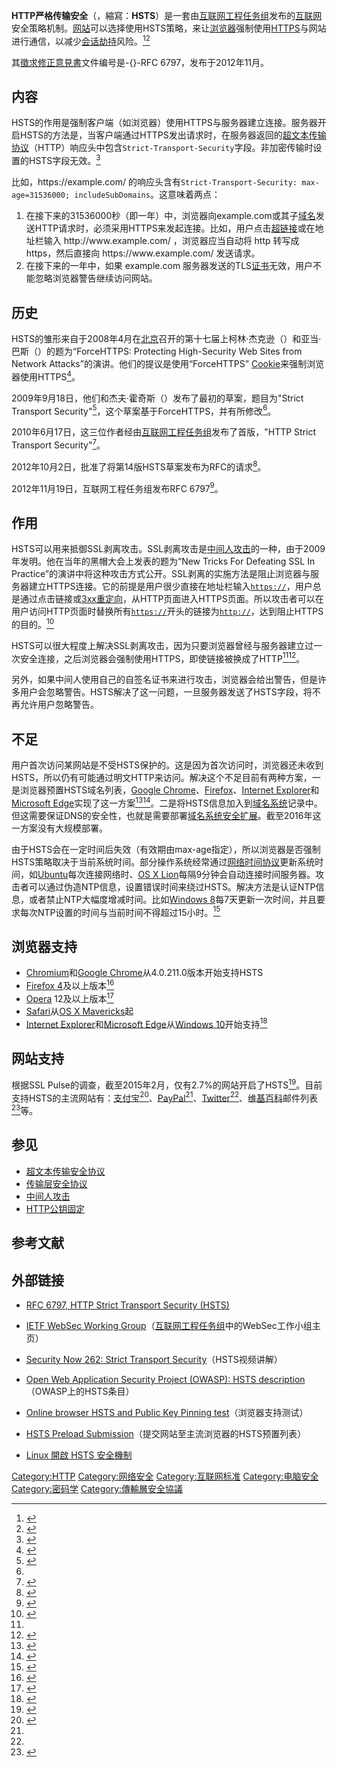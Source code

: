{{noteTA
| G1 = IT
| T = zh-hans:HTTP严格传输安全;zh-hant:HTTP強制安全傳輸技術
}}
'''HTTP严格传输安全'''（{{Lang-en|'''H'''TTP '''S'''trict '''T'''ransport '''S'''ecurity}}，縮寫：'''HSTS'''）是一套由[[互联网工程任务组|互联网工程任务组]]发布的[[互联网|互联网]]安全策略机制。[[网站|网站]]可以选择使用HSTS策略，来让[[浏览器|浏览器]]强制使用[[超文本传输安全协议|HTTPS]]与网站进行通信，以减少[[会话劫持|会话劫持]]风险。<ref name=cnet>{{cite web|url=http://www.cnet.com/news/web-security-protocol-hsts-wins-proposed-standard-status/|title=Web security protocol HSTS wins proposed standard status|publisher=CNET|author=Steven Musil|accessdate=2014-11-09|date=2012-10-02|archive-date=2014-11-10|archive-url=https://web.archive.org/web/20141110004223/http://www.cnet.com/news/web-security-protocol-hsts-wins-proposed-standard-status/|dead-url=no}}</ref><ref name=cnw>{{cite web|url=http://news.cnw.com.cn/news-international/htm2012/20121123_259083.shtml|title=HTTP严格传输安全协议成互联网标准|publisher=网界网|author=邹铮编译|date=2012-11-23|accessdate=2014-11-06|archive-date=2014-11-06|archive-url=https://web.archive.org/web/20141106184539/http://news.cnw.com.cn/news-international/htm2012/20121123_259083.shtml|dead-url=no}}</ref>

其[[徵求修正意見書|徵求修正意見書]]文件编号是-{}-RFC 6797，发布于2012年11月。

==内容==
HSTS的作用是强制客户端（如浏览器）使用HTTPS与服务器建立连接。服务器开启HSTS的方法是，当客户端通过HTTPS发出请求时，在服务器返回的[[超文本传输协议|超文本传输协议]]（HTTP）响应头中包含<code>Strict-Transport-Security</code>字段。非加密传输时设置的HSTS字段无效。<ref name=rfc>{{cite web|url=https://tools.ietf.org/html/rfc6797|title=HTTP Strict Transport Security (HSTS)|date=November 2012|accessdate=2014-11-06|publisher=Internet Engineering Task Force|archive-date=2020-02-26|archive-url=https://web.archive.org/web/20200226180912/https://tools.ietf.org/html/rfc6797|dead-url=no}}</ref>

比如，<nowiki>https://example.com/</nowiki> 的响应头含有<code>Strict-Transport-Security: max-age=31536000; includeSubDomains</code>。这意味着两点：
#在接下来的31536000秒（即一年）中，浏览器向example.com或其子[[域名|域名]]发送HTTP请求时，必须采用HTTPS来发起连接。比如，用户点击[[超链接|超链接]]或在地址栏输入 <nowiki>http://www.example.com/</nowiki> ，浏览器应当自动将 http 转写成 https，然后直接向 <nowiki>https://www.example.com/</nowiki> 发送请求。
#在接下来的一年中，如果 example.com 服务器发送的TLS[[数字证书|证书]]无效，用户不能忽略浏览器警告继续访问网站。

==历史==
HSTS的雏形来自于2008年4月在[[北京|北京]]召开的第十七届{{link-en|国际万维网大会|International World Wide Web Conference}}上柯林·杰克逊（{{lang|en|Collin Jackson}}）和亚当·巴斯（{{lang|en|Adam Barth}}）的题为“ForceHTTPS: Protecting High-Security Web Sites from Network Attacks”的演讲。他们的提议是使用“ForceHTTPS” [[Cookie|Cookie]]来强制浏览器使用HTTPS<ref name=forcehttps>{{cite web|url=https://crypto.stanford.edu/forcehttps/|title=ForceHTTPS: Protecting High-Security Web Sites from Network Attacks|author=Collin Jackson, Adam Barth|accessdate=2014-11-08|archive-date=2020-02-28|archive-url=https://web.archive.org/web/20200228030854/https://crypto.stanford.edu/forcehttps/|dead-url=yes}}</ref>。

2009年9月18日，他们和杰夫·霍奇斯（{{lang|en|Jeff Hodges}}）发布了最初的草案，题目为"Strict Transport Security"<ref>{{cite web|url=http://lists.w3.org/Archives/Public/www-archive/2009Sep/att-0051/draft-hodges-strict-transport-sec-05.plain.html|title=Strict Transport Security|date=18 September 2009|accessdate=2014-11-08|author=Jeff Hodges, Collin Jackson, Adam Barth|archive-date=2014-10-12|archive-url=https://web.archive.org/web/20141012163528/http://lists.w3.org/Archives/Public/www-archive/2009Sep/att-0051/draft-hodges-strict-transport-sec-05.plain.html|dead-url=no}}</ref>，这个草案基于ForceHTTPS，并有所修改<ref name=forcehttps />。

2010年6月17日，这三位作者经由[[互联网工程任务组|互联网工程任务组]]发布了首版{{link-en|互联网草案|Internet Draft}}，"HTTP Strict Transport Security"<ref>{{cite web|url=https://tools.ietf.org/html/draft-hodges-strict-transport-sec-00|title=draft-hodges-strict-transport-sec-00 - HTTP Strict Transport Security (HSTS)|author=Jeff Hodges, Collin Jackson, Adam Barth|date=June 17, 2010|accessdate=2014-11-08|archive-date=2014-11-11|archive-url=https://web.archive.org/web/20141111062527/https://tools.ietf.org/html/draft-hodges-strict-transport-sec-00|dead-url=no}}</ref>。

2012年10月2日，{{link-en|互联网工程指导组|Internet Engineering Steering Group}}批准了将第14版HSTS草案发布为RFC的请求<ref>{{cite web|url=https://www.ietf.org/mail-archive/web/websec/current/msg01401.html|title=[websec] Protocol Action: 'HTTP Strict Transport Security (HSTS)' to Proposed Standard (draft-ietf-websec-strict-transport-sec-14.txt)|date=2 Oct 2012|author=The IESG|accessdate=2014-11-08|archive-date=2017-01-29|archive-url=https://web.archive.org/web/20170129010418/https://www.ietf.org/mail-archive/web/websec/current/msg01401.html|dead-url=no}}</ref>。

2012年11月19日，互联网工程任务组发布RFC 6797<ref>{{cite web|url=https://www.ietf.org/mail-archive/web/websec/current/msg01482.html|title=[websec] RFC 6797 on HTTP Strict Transport Security (HSTS)|author=The RFC Editor Team|date=19 Nov 2012|accessdate=2014-11-08|archive-date=2014-11-08|archive-url=https://web.archive.org/web/20141108235613/https://www.ietf.org/mail-archive/web/websec/current/msg01482.html|dead-url=no}}</ref>。

==作用==
HSTS可以用来抵御SSL剥离攻击。SSL剥离攻击是[[中间人攻击|中间人攻击]]的一种，由{{link-en|Moxie Marlinspike|Moxie Marlinspike|Moxie Marlinspike}}于2009年发明。他在当年的黑帽大会上发表的题为“New Tricks For Defeating SSL In Practice”的演讲中将这种攻击方式公开。SSL剥离的实施方法是阻止浏览器与服务器建立HTTPS连接。它的前提是用户很少直接在地址栏输入<code>https://</code>，用户总是通过点击链接或[[3xx重定向|3xx重定向]]，从HTTP页面进入HTTPS页面。所以攻击者可以在用户访问HTTP页面时替换所有<code>https://</code>开头的链接为<code>http://</code>，达到阻止HTTPS的目的。<ref>{{cite web|url=https://blackhat.com/presentations/bh-dc-09/Marlinspike/BlackHat-DC-09-Marlinspike-Defeating-SSL.pdf|title=New Tricks For Defeating SSL In Practice|author=Moxie Marlinspike|accessdate=2014-11-06|archive-date=2014-12-30|archive-url=https://web.archive.org/web/20141230024722/http://www.blackhat.com/presentations/bh-dc-09/Marlinspike/BlackHat-DC-09-Marlinspike-Defeating-SSL.pdf|dead-url=yes}}</ref>

HSTS可以很大程度上解决SSL剥离攻击，因为只要浏览器曾经与服务器建立过一次安全连接，之后浏览器会强制使用HTTPS，即使链接被换成了HTTP<ref name=rfc /><ref>{{cite web|url=https://support.google.com/webmasters/answer/6073543?hl=zh-Hans|title=通过HTTPS保护网站的安全|publisher=Google|accessdate=2014-11-06|archive-date=2014-12-23|archive-url=https://web.archive.org/web/20141223195322/https://support.google.com/webmasters/answer/6073543?hl=zh-Hans|dead-url=no}}</ref>。

另外，如果中间人使用自己的自签名证书来进行攻击，浏览器会给出警告，但是许多用户会忽略警告。HSTS解决了这一问题，一旦服务器发送了HSTS字段，将不再允许用户忽略警告。

==不足==
用户首次访问某网站是不受HSTS保护的。这是因为首次访问时，浏览器还未收到HSTS，所以仍有可能通过明文HTTP来访问。解决这个不足目前有两种方案，一是浏览器预置HSTS域名列表，[[Google_Chrome|Google Chrome]]、[[Firefox|Firefox]]、[[Internet_Explorer|Internet Explorer]]和[[Microsoft_Edge|Microsoft Edge]]实现了这一方案<ref>{{cite web | url=https://blog.mozilla.org/security/2012/11/01/preloading-hsts/ | title=Preloading HSTS | publisher=Mozilla | author=David Keeler | accessdate=2014-11-06 | date=2012年11月1日 | archive-date=2020-02-24 | archive-url=https://web.archive.org/web/20200224205730/https://blog.mozilla.org/security/2012/11/01/preloading-hsts/ | dead-url=no }}</ref><ref>{{cite web | url=http://blogs.msdn.com/b/ie/archive/2015/02/16/http-strict-transport-security-comes-to-internet-explorer.aspx | title=HTTP Strict Transport Security comes to Internet Explorer | accessdate=16 February 2015 | author=Bell, Mike; Walp, David | date=February 16, 2015 | archive-date=2015-11-15 | archive-url=https://web.archive.org/web/20151115035120/http://blogs.msdn.com/b/ie/archive/2015/02/16/http-strict-transport-security-comes-to-internet-explorer.aspx | dead-url=no }}</ref>。二是将HSTS信息加入到[[域名系统|域名系统]]记录中。但这需要保证DNS的安全性，也就是需要部署[[域名系统安全扩展|域名系统安全扩展]]。截至2016年这一方案没有大规模部署。

由于HSTS会在一定时间后失效（有效期由max-age指定），所以浏览器是否强制HSTS策略取决于当前系统时间。部分操作系统经常通过[[网络时间协议|网络时间协议]]更新系统时间，如[[Ubuntu|Ubuntu]]每次连接网络时、[[OS_X_Lion|OS X Lion]]每隔9分钟会自动连接时间服务器。攻击者可以通过伪造NTP信息，设置错误时间来绕过HSTS。解决方法是认证NTP信息，或者禁止NTP大幅度增减时间。比如[[Windows_8|Windows 8]]每7天更新一次时间，并且要求每次NTP设置的时间与当前时间不得超过15小时。<ref>{{cite web|url=https://www.blackhat.com/docs/eu-14/materials/eu-14-Selvi-Bypassing-HTTP-Strict-Transport-Security.pdf|title=Bypassing HTTP Strict Transport Security|author=Jose Selvi|publisher=Blackhat Europe 2014|accessdate=2014-11-06|archive-date=2014-10-22|archive-url=https://web.archive.org/web/20141022112001/https://www.blackhat.com/docs/eu-14/materials/eu-14-Selvi-Bypassing-HTTP-Strict-Transport-Security.pdf|dead-url=yes}}</ref>

==浏览器支持==
* [[Chromium|Chromium]]和[[Google_Chrome|Google Chrome]]从4.0.211.0版本开始支持HSTS
* [[Firefox_4|Firefox 4]]及以上版本<ref>{{cite web 
| url=https://blog.mozilla.org/security/2010/08/27/http-strict-transport-security/ 
| title=HTTP Strict Transport Security 
| work=Mozilla 
| accessdate=2011-03-17 
| archive-date=2012-08-13 
| archive-url=https://web.archive.org/web/20120813205334/http://blog.mozilla.org/security/2010/08/27/http-strict-transport-security/ 
| dead-url=no 
}}</ref>
* [[Opera電腦瀏覽器|Opera]] 12及以上版本<ref name="opera_presto">{{cite web
 |url          = http://www.opera.com/docs/specs/presto2.10/#m210-244
 |author       = Opera Software ASA
 |title        = Web specifications support in Opera Presto 2.10
 |date         = 23 April 2012
 |accessdate   = 2012-05-08
 |archive-date = 2016-09-11
 |archive-url  = https://web.archive.org/web/20160911011848/http://www.opera.com/docs/specs/presto2.10/#m210-244
 |dead-url     = no
}}</ref>
* [[Safari|Safari]]从[[OS_X_Mavericks|OS X Mavericks]]起
* [[Internet_Explorer|Internet Explorer]]和[[Microsoft_Edge|Microsoft Edge]]从[[Windows_10|Windows 10]]开始支持<ref>{{cite web | url=https://status.modern.ie/httpstricttransportsecurityhsts | title=Internet Explorer Web Platform Status and Roadmap | accessdate=2014-04-11 | archive-date=2015-06-29 | archive-url=https://web.archive.org/web/20150629110718/https://status.modern.ie/httpstricttransportsecurityhsts | dead-url=no }}</ref>

==网站支持==
根据SSL Pulse的调查，截至2015年2月，仅有2.7%的网站开启了HSTS<ref>{{cite web|url=https://www.trustworthyinternet.org/ssl-pulse/|title=SSL Pulse - Survey of the SSL Implementation of the Most Popular Web Sites|publisher=TIM Trustworthy Internet Movement|accessdate=2015-02-16|archive-url=https://web.archive.org/web/20170515034337/https://www.trustworthyinternet.org/ssl-pulse/|archive-date=2017-05-15|dead-url=yes}}</ref>。目前支持HSTS的主流网站有：[[支付宝|支付宝]]<ref>{{cite web|url=https://www.ssllabs.com/ssltest/analyze.html?d=www.alipay.com&hideResults=on&ignoreMismatch=on|title=Qualys SSL Labs - Projects / SSL Server Test / alipay.com|publisher=Qualys SSL Labs|accessdate=2014-11-06}}</ref>、[[PayPal|PayPal]]<ref name=cnw />、[[Twitter|Twitter]]<ref name=cnw />、[[维基百科|维基百科]]邮件列表<ref>{{cite web|url=https://gerrit.wikimedia.org/r/161177/|title=lists.wm.org - raise HSTS max-age to 1 year|publisher=Wikimedia Code Review|author=Chmarkine, CSteipp, Dzahn, Filippo Giunchedi, JanZerebecki, John F. Lewis|accessdate=2014-11-06|date=Oct 7, 2014}}</ref>等。

==参见==
{{Portal|互联网}}
* [[超文本传输安全协议|超文本传输安全协议]]
* [[传输层安全协议|传输层安全协议]]
* [[中间人攻击|中间人攻击]]
* [[HTTP公钥固定|HTTP公钥固定]]

==参考文献==
{{reflist|2}}

==外部链接==
* {{en}}[https://tools.ietf.org/html/rfc6797 RFC 6797, HTTP Strict Transport Security (HSTS)]{{Wayback|url=https://tools.ietf.org/html/rfc6797 |date=20200226180912 }}
* {{en}}[https://tools.ietf.org/wg/websec/charters IETF WebSec Working Group]{{Wayback|url=https://tools.ietf.org/wg/websec/charters |date=20141026190422 }}（[[互联网工程任务组|互联网工程任务组]]中的WebSec工作小组主页）
* {{en}}[http://www.twit.tv/sn262 Security Now 262: Strict Transport Security]{{Wayback|url=http://www.twit.tv/sn262 |date=20141010074724 }}（HSTS视频讲解）
* {{en}}[https://web.archive.org/web/20141108104319/https://www.owasp.org/index.php/HTTP_Strict_Transport_Security Open Web Application Security Project (OWASP): HSTS description]（OWASP上的HSTS条目）
* {{en}}[https://projects.dm.id.lv/Public-Key-Pins_test Online browser HSTS and Public Key Pinning test]{{Wayback|url=https://projects.dm.id.lv/Public-Key-Pins_test |date=20141108164155 }}（浏览器支持测试）
* {{en}}[https://hstspreload.appspot.com/ HSTS Preload Submission]{{Wayback|url=https://hstspreload.appspot.com/ |date=20150207011608 }}（提交网站至主流浏览器的HSTS预置列表）
* {{zh}}[https://www.ltsplus.com/linux/enable-hsts Linux 開啟 HSTS 安全機制] {{Wayback|url=https://www.ltsplus.com/linux/enable-hsts |date=20220109210345 }}

{{TLS和SSL}}

[[Category:HTTP|Category:HTTP]]
[[Category:网络安全|Category:网络安全]]
[[Category:互联网标准|Category:互联网标准]]
[[Category:电脑安全|Category:电脑安全]]
[[Category:密码学|Category:密码学]]
[[Category:傳輸層安全協議|Category:傳輸層安全協議]]